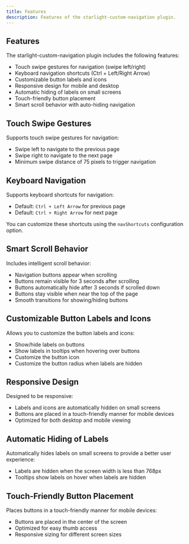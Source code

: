 ```yaml
---
title: Features
description: Features of the starlight-custom-navigation plugin.
---
```


## Features

The starlight-custom-navigation plugin includes the following features:

- Touch swipe gestures for navigation (swipe left/right)
- Keyboard navigation shortcuts (Ctrl + Left/Right Arrow)
- Customizable button labels and icons
- Responsive design for mobile and desktop
- Automatic hiding of labels on small screens
- Touch-friendly button placement
- Smart scroll behavior with auto-hiding navigation

## Touch Swipe Gestures

Supports touch swipe gestures for navigation:

- Swipe left to navigate to the previous page
- Swipe right to navigate to the next page
- Minimum swipe distance of 75 pixels to trigger navigation

## Keyboard Navigation

Supports keyboard shortcuts for navigation:

- Default: `Ctrl + Left Arrow` for previous page
- Default: `Ctrl + Right Arrow` for next page

You can customize these shortcuts using the `navShortcuts` configuration option.

## Smart Scroll Behavior

Includes intelligent scroll behavior:

- Navigation buttons appear when scrolling
- Buttons remain visible for 3 seconds after scrolling
- Buttons automatically hide after 3 seconds if scrolled down
- Buttons stay visible when near the top of the page
- Smooth transitions for showing/hiding buttons

## Customizable Button Labels and Icons

Allows you to customize the button labels and icons:

- Show/hide labels on buttons
- Show labels in tooltips when hovering over buttons
- Customize the button icon
- Customize the button radius when labels are hidden

## Responsive Design

Designed to be responsive:

- Labels and icons are automatically hidden on small screens
- Buttons are placed in a touch-friendly manner for mobile devices
- Optimized for both desktop and mobile viewing

## Automatic Hiding of Labels

Automatically hides labels on small screens to provide a better user experience:

- Labels are hidden when the screen width is less than 768px
- Tooltips show labels on hover when labels are hidden

## Touch-Friendly Button Placement

Places buttons in a touch-friendly manner for mobile devices:

- Buttons are placed in the center of the screen
- Optimized for easy thumb access
- Responsive sizing for different screen sizes

